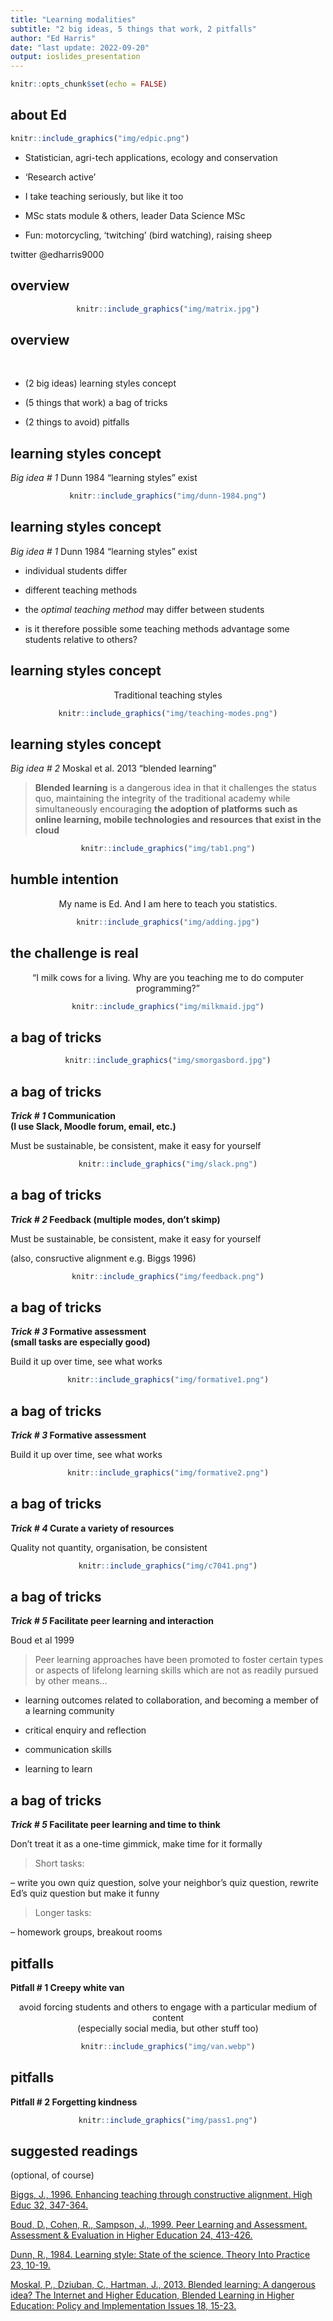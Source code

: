 ```yaml
---
title: "Learning modalities"
subtitle: "2 big ideas, 5 things that work, 2 pitfalls"
author: "Ed Harris"
date: "last update: 2022-09-20"
output: ioslides_presentation
---
```


```r
knitr::opts_chunk$set(echo = FALSE)
```

## about Ed


```r
knitr::include_graphics("img/edpic.png")

```


- Statistician, agri-tech applications, ecology and conservation

- 'Research active'

- I take teaching seriously, but like it too

- MSc stats module & others, leader Data Science MSc

- Fun: motorcycling, 'twitching' (bird watching), raising sheep



twitter @edharris9000

## overview

<center>


```r
knitr::include_graphics("img/matrix.jpg")
```

</center>

## overview

&nbsp;

- (2 big ideas) learning styles concept

- (5 things that work) a bag of tricks

- (2 things to avoid) pitfalls


## learning styles concept

*Big idea # 1* Dunn 1984 "learning styles" exist

<center>

```r
knitr::include_graphics("img/dunn-1984.png")
```

</center>

## learning styles concept

*Big idea # 1* Dunn 1984 "learning styles" exist

- individual students differ

- different teaching methods

- the *optimal teaching method* may differ between students

- is it therefore possible some teaching methods advantage some students relative to others?

## learning styles concept

<center>

Traditional teaching styles

```r
knitr::include_graphics("img/teaching-modes.png")
```

</center>

## learning styles concept

*Big idea # 2* Moskal et al. 2013 "blended learning"

> **Blended learning** is a dangerous idea in that it challenges
the status quo, maintaining the integrity of the traditional
academy while simultaneously encouraging **the adoption of platforms**
**such as online learning, mobile technologies and resources**
**that exist in the cloud**

<center>

```r
knitr::include_graphics("img/tab1.png")
```

</center>

## humble intention


<center>

My name is Ed.  And I am here to teach you statistics.

```r
knitr::include_graphics("img/adding.jpg")
```

</center>

## the challenge is real


<center>

"I milk cows for a living.  Why are you teaching me to do computer programming?"

```r
knitr::include_graphics("img/milkmaid.jpg")
```

</center>

## a bag of tricks


<center>

```r
knitr::include_graphics("img/smorgasbord.jpg")
```

</center>

## a bag of tricks

***Trick # 1* Communication <br>
(I use Slack, Moodle forum, email, etc.)**

Must be sustainable, be consistent, make it easy for yourself

<center>

```r
knitr::include_graphics("img/slack.png")
```

</center>

## a bag of tricks

***Trick # 2* Feedback (multiple modes, don't skimp)**

Must be sustainable, be consistent, make it easy for yourself

(also, consructive alignment e.g. Biggs 1996)

<center>

```r
knitr::include_graphics("img/feedback.png")
```

</center>

## a bag of tricks

***Trick # 3* Formative assessment<br>**
**(small tasks are especially good) **

Build it up over time, see what works

<center>

```r
knitr::include_graphics("img/formative1.png")
```

</center>

## a bag of tricks

***Trick # 3* Formative assessment**

Build it up over time, see what works

<center>

```r
knitr::include_graphics("img/formative2.png")
```

</center>

## a bag of tricks

***Trick # 4* Curate a variety of resources**

Quality not quantity, organisation, be consistent

<center>

```r
knitr::include_graphics("img/c7041.png")
```

</center>

## a bag of tricks

***Trick # 5* Facilitate peer learning and interaction**

Boud et al 1999

>Peer learning approaches have been promoted to foster certain types or aspects of
lifelong learning skills which are not as readily pursued by other means...

- learning outcomes related to collaboration, and becoming a member of a
learning community

- critical enquiry and reflection

- communication skills

- learning to learn


## a bag of tricks

***Trick # 5* Facilitate peer learning and time to think**

Don't treat it as a one-time gimmick, make time for it formally

> Short tasks:

-- write you own quiz question, solve your neighbor's quiz question, rewrite Ed's quiz question but make it funny

> Longer tasks:

-- homework groups, breakout rooms

## pitfalls

**Pitfall # 1 Creepy white van**<br>

<center>

avoid forcing students and others to engage with a particular medium of content <br>
(especially social media, but other stuff too)

```r
knitr::include_graphics("img/van.webp")
```

</center>


## pitfalls

**Pitfall # 2 Forgetting kindness**

<center>


```r
knitr::include_graphics("img/pass1.png")
```

</center>

## suggested readings 

(optional, of course)

[Biggs, J., 1996. Enhancing teaching through constructive alignment. High Educ 32, 347-364.]( https://doi.org/10.1007/BF00138871)

[Boud, D., Cohen, R., Sampson, J., 1999. Peer Learning and Assessment. Assessment & Evaluation in Higher Education 24, 413-426.](https://doi.org/10.1080/0260293990240405)

[Dunn, R., 1984. Learning style: State of the science. Theory Into Practice 23, 10-19.]( https://doi.org/10.1080/00405848409543084)

[Moskal, P., Dziuban, C., Hartman, J., 2013. Blended learning: A dangerous idea? The Internet and Higher Education, Blended Learning in Higher Education: Policy and Implementation Issues 18, 15-23.](https://doi.org/10.1016/j.iheduc.2012.12.001)
